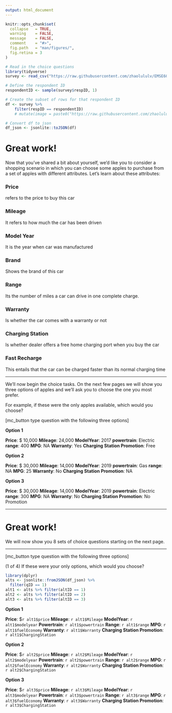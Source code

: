 ```yaml
---
output: html_document
---
```


```r
knitr::opts_chunk$set(
  collapse   = TRUE,
  warning    = FALSE,
  message    = FALSE,
  comment    = "#>",
  fig.path   = "man/figures/",
  fig.retina = 3
)
```

```r
# Read in the choice questions
library(tidyverse)
survey <- read_csv("https://raw.githubusercontent.com/zhaolululv/EMSE6065/main/choice_questions.csv")

# Define the respondent ID
respondentID <- sample(survey$respID, 1)

# Create the subset of rows for that respondent ID
df <- survey %>%
    filter(respID == respondentID)
    # mutate(image = paste0("https://raw.githubusercontent.com/zhaolululv/EMSE6065/main/images/", image))

# Convert df to json
df_json <- jsonlite::toJSON(df)
```

# Great work! 
Now that you've shared a bit about yourself, we'd like you to consider a shopping scenario in which you can choose some apples to purchase from a set of apples with different attributes.
Let's learn about these attributes:

### Price
refers to the price to buy this car

### Mileage
It refers to how much the car has been driven

### Model Year
It is the year when car was manufactured

### Brand
Shows the brand of this car

### Range
Its the number of miles a car can drive in one complete charge.

### Warranty
Is whether the car comes with a warranty or not

### Charging Station
Is whether dealer offers a free home charging port when you buy the car

### Fast Recharge
This entails that the car can be charged faster than its normal charging time


<!-- Nissan Leaf | Nissan Gas Car | Tesla | Mercedes Gas Car | Mercedes EQ -->
<!-- -----|------|------------|-----------|-------------- -->
<!-- <img src="https://raw.githubusercontent.com/zhaolululv/EMSE6065/main/images/Nissan_Leaf.jpg" width=100> |<img src="https://raw.githubusercontent.com/zhaolululv/EMSE6065/main/images/Nissan_Gas.jpg" width=100> | <img src="https://raw.githubusercontent.com/zhaolululv/EMSE6065/main/images/Tesla_Model_3.jpg" width=100> | <img src="https://raw.githubusercontent.com/zhaolululv/EMSE6065/main/images/MB_C300.jpg" width=100> | <img src="https://raw.githubusercontent.com/zhaolululv/EMSE6065/main/images/MB_EQ.jpg" width=100> -->

---

We'll now begin the choice tasks. On the next few pages we will show you three options of apples and we'll ask you to choose the one you most prefer. 

For example, if these were the only apples available, which would you choose?

[mc_button type question with the following three options]

**Option 1**

<!-- <img src="https://raw.githubusercontent.com/zhaolululv/EMSE6065/main/images/Nissan_Gas.jpg" width=100> -->

**Price**:  $ 10,000
**Mileage**: 24,000
**ModelYear**: 2017
**powertrain**: Electric
**range**:  400
**MPG**: NA
**Warranty**:  Yes
**Charging Station Promotion**: Free

**Option 2**

**Price**:  $ 30,000
**Mileage**: 14,000
**ModelYear**: 2019
**powertrain**: Gas
**range**:  NA
**MPG**: 25
**Warranty**:  No
**Charging Station Promotion**: NA

**Option 3**

**Price**:  $ 30,000
**Mileage**: 14,000
**ModelYear**: 2019
**powertrain**: Electric
**range**:  300
**MPG**: NA
**Warranty**:  No
**Charging Station Promotion**: No Promotion

---

# Great work!

We will now show you 8 sets of choice questions starting on the next page.

---

[mc_button type question with the following three options]

(1 of 4) If these were your only options, which would you choose?

```r
library(dplyr)
alts <- jsonlite::fromJSON(df_json) %>% 
  filter(qID == 1)
alt1 <- alts %>% filter(altID == 1)
alt2 <- alts %>% filter(altID == 2)
alt3 <- alts %>% filter(altID == 3)
```

**Option 1**

**Price**:  \$`r alt1$price` 
**Mileage**: `r alt1$Mileage` 
**ModelYear**: `r alt1$modelyear`
**Powertrain**: `r alt1$powertrain`
**Range**:  `r alt1$range`
**MPG**: `r alt1$fuelEconomy`
**Warranty**:  `r alt1$Warranty`
**Charging Station Promotion**: `r alt1$ChargingStation`

**Option 2**

**Price**: \$`r alt2$price` 
**Mileage**: `r alt2$Mileage` 
**ModelYear**: `r alt2$modelyear`
**Powertrain**: `r alt2$powertrain`
**Range**:  `r alt2$range`
**MPG**: `r alt2$fuelEconomy`
**Warranty**:  `r alt2$Warranty`
**Charging Station Promotion**: `r alt2$ChargingStation`

**Option 3**

**Price**: \$`r alt3$price` 
**Mileage**: `r alt3$Mileage` 
**ModelYear**: `r alt3$modelyear`
**Powertrain**: `r alt3$powertrain`
**Range**:  `r alt3$range`
**MPG**: `r alt3$fuelEconomy`
**Warranty**:  `r alt3$Warranty`
**Charging Station Promotion**: `r alt3$ChargingStation`




